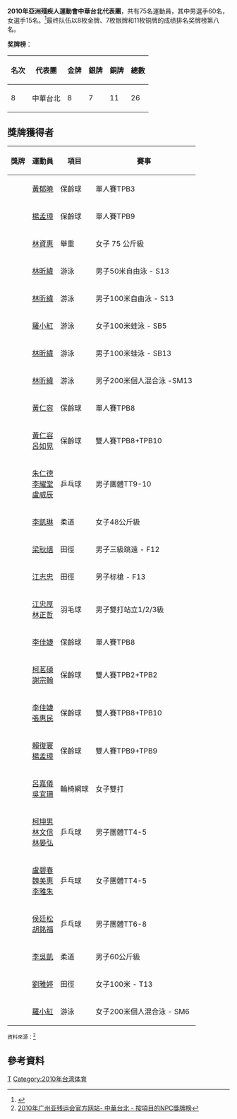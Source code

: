 {{noteTA
|1=zh-tw:亞洲帕拉運動會;zh-hk:亞洲残疾人運動會;zh-hans:亚洲残疾人运动会
|2=zh-tw:亞帕運;zh-hk:亞殘運會;zh-hans:亚残会
|3=zh-tw:帕運;zh-hk:殘奧;zh-hans:残奥
|4=zh-tw:帕運會;zh-hk:殘奧會;zh-hans:残奥会
}}
'''2010年亞洲殘疾人運動會中華台北代表團'''，共有75名運動員，其中男選手60名，女選手15名。<ref>{{Cite web |url=http://www.gzapg2010.cn/info/CHN_CHN/ZZ/ZZE130B_@@@@@@@@@@@@@@@@@CHN_NPC=TPE.html |title=2010年广州亚残运会官方网站- 中华台北 - 按项目分类的报名人数 |accessdate=2011-03-23 |archive-date=2010-12-13 |archive-url=https://web.archive.org/web/20101213194215/http://www.gzapg2010.cn/info/CHN_CHN/ZZ/ZZE130B_@@@@@@@@@@@@@@@@@CHN_NPC=TPE.html |dead-url=yes }}</ref>最终队伍以8枚金牌、7枚银牌和11枚铜牌的成绩排名奖牌榜第八名。

'''奖牌榜'''：
{| class="wikitable"
|-
! 名次 !! 代表團 !! 金牌 !! 銀牌 !! 銅牌 !! 總數
|-
| 8 || 中華台北 || 8 || 7 || 11 || 26
|}	

==獎牌獲得者==
{| class="wikitable sortable"  style="font-size:88%"
|-bgcolor=#efefef
! 獎牌
! 運動員
! 項目
! 賽事
|-
| {{gold medal}} || [[黃郁曉|黃郁曉]] ||保齡球 || 單人賽TPB3
|-
| {{gold medal}} || [[楊孟璋|楊孟璋]] ||保齡球 || 單人賽TPB9
|-
| {{gold medal}} || [[林資惠|林資惠]] ||舉重 || 女子 75 公斤級
|-
| {{gold medal}} || [[林昕緯|林昕緯]] ||游泳 || 男子50米自由泳 - S13
|-
| {{gold medal}} || [[林昕緯|林昕緯]] ||游泳 || 男子100米自由泳 - S13
|-
| {{gold medal}} || [[羅小紅|羅小紅]] ||游泳 || 女子100米蛙泳 - SB5
|-
| {{gold medal}} || [[林昕緯|林昕緯]] ||游泳 || 男子100米蛙泳 - SB13
|-
| {{gold medal}} || [[林昕緯|林昕緯]] ||游泳 || 男子200米個人混合泳 -SM13
|-
| {{silver medal}} || [[黃仁容|黃仁容]] ||保齡球 || 單人賽TPB8
|-
| {{silver medal}} || [[黃仁容|黃仁容]]<br/>[[呂如晃|呂如晃]] ||保齡球 || 雙人賽TPB8+TPB10
|-
| {{silver medal}} || [[朱仁德|朱仁德]]<br/>[[李耀堂|李耀堂]]<br/>[[盧威辰|盧威辰]] ||乒乓球 || 男子團體TT9-10
|-
| {{silver medal}} || [[李凱琳|李凱琳]] ||柔道 || 女子48公斤級
|-
| {{silver medal}} || [[梁耿缙|梁耿缙]] ||田徑 || 男子三級跳遠 - F12
|-
| {{silver medal}} || [[江志忠|江志忠]] ||田徑 || 男子标槍 - F13
|-
| {{silver medal}} || [[江忠厚|江忠厚]]<br/>[[林正哲|林正哲]] ||羽毛球 || 男子雙打站立1/2/3級
|-
| {{bronze medal}} || [[李佳婕|李佳婕]] ||保齡球 || 單人賽TPB8
|-
| {{bronze medal}} || [[柯茗碩|柯茗碩]]<br/>[[謝宗翰|謝宗翰]] ||保齡球 || 雙人賽TPB2+TPB2
|-
| {{bronze medal}} || [[李佳婕|李佳婕]]<br/>[[張惠民|張惠民]] ||保齡球 || 雙人賽TPB8+TPB10
|-
| {{bronze medal}} || [[賴復寰|賴復寰]]<br/>[[楊孟璋|楊孟璋]] ||保齡球 || 雙人賽TPB9+TPB9
|-
| {{bronze medal}} || [[呂嘉儀|呂嘉儀]]<br/>[[吳宜珊|吳宜珊]] ||輪椅網球 || 女子雙打
|-
| {{bronze medal}} || [[柯坤男|柯坤男]]<br/>[[林文信|林文信]]<br/>[[林晏弘|林晏弘]] ||乒乓球 || 男子團體TT4-5
|-
| {{bronze medal}} || [[盧碧春|盧碧春]]<br/>[[魏美惠|魏美惠]]<br/>[[李雅朱|李雅朱]] ||乒乓球 || 女子團體TT4-5
|-
| {{bronze medal}} || [[侯廷松|侯廷松]]<br/>[[胡銘福|胡銘福]] ||乒乓球 || 男子團體TT6-8
|-
| {{bronze medal}} || [[李吳凱|李吳凱]] ||柔道 || 男子60公斤級
|-
| {{bronze medal}} || [[劉雅婷|劉雅婷]] ||田徑 || 女子100米 - T13
|-
| {{bronze medal}} || [[羅小紅|羅小紅]] ||游泳 || 女子200米個人混合泳 - SM6
|}
<small>資料來源：<ref>[http://www.gzapg2010.cn/info/CHN_CHN/ZZ/ZZM194A_@@@@@@@@@@@@@@@@@CHN_NPC=TPE.html 2010年广州亚残运会官方网站- 中華台北 - 按項目的NPC獎牌榜]{{dead link|date=2018年5月 |bot=InternetArchiveBot |fix-attempted=yes }}</ref></small>

==參考資料==
{{reflist}}

{{2010年亚洲残疾人运动会代表团}}
[[Category:2010年亚洲残疾人运动会代表团|T]]
[[Category:2010年台湾体育|Category:2010年台湾体育]]
